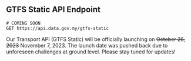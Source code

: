 ## GTFS Static API Endpoint

```http
# COMING SOON
GET https://api.data.gov.my/gtfs-static
```

Our Transport API (GTFS Static) will be officially launching on ~~October 26, 2023~~ November 7, 2023. The launch date was pushed back due to unforeseen challenges at ground level. Please stay tuned for updates!
